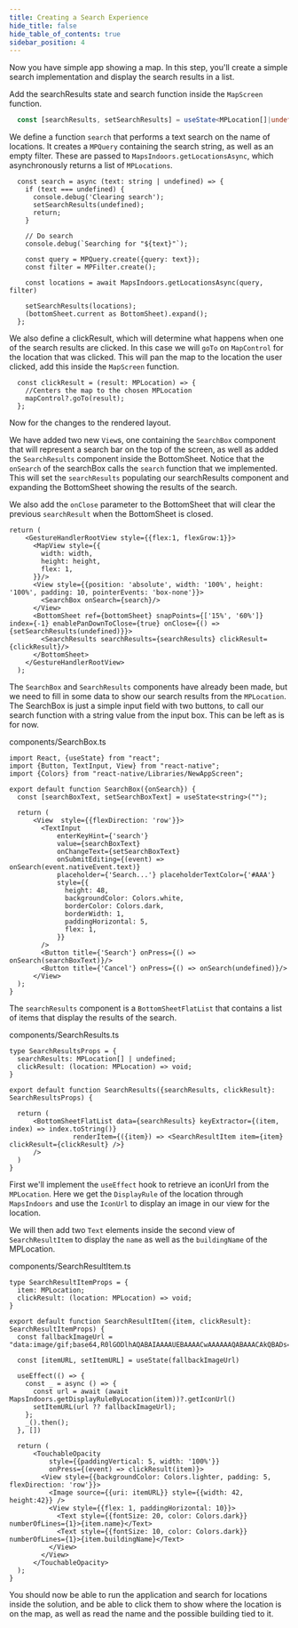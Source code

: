 ```yaml
---
title: Creating a Search Experience
hide_title: false
hide_table_of_contents: true
sidebar_position: 4
---
```




Now you have simple app showing a map. In this step, you'll create a simple search implementation and display the search results in a list.

Add the searchResults state and search function inside the `MapScreen` function.

```ts
  const [searchResults, setSearchResults] = useState<MPLocation[]|undefined>(undefined);
```

We define a function `search` that performs a text search on the name of locations. It creates a `MPQuery` containing the search string, as well as an empty filter. These are passed to `MapsIndoors.getLocationsAsync`, which asynchronously returns a list of `MPLocations`.

```tsx
  const search = async (text: string | undefined) => {
    if (text === undefined) {
      console.debug('Clearing search');
      setSearchResults(undefined);
      return;
    }

    // Do search
    console.debug(`Searching for "${text}"`);

    const query = MPQuery.create({query: text});
    const filter = MPFilter.create();

    const locations = await MapsIndoors.getLocationsAsync(query, filter)

    setSearchResults(locations);
    (bottomSheet.current as BottomSheet).expand();
  };
```

We also define a clickResult, which will determine what happens when one of the search results are clicked. In this case we will `goTo` on `MapControl` for the location that was clicked. This will pan the map to the location the user clicked, add this inside the `MapScreen` function.

```tsx
  const clickResult = (result: MPLocation) => {
    //Centers the map to the chosen MPLocation
    mapControl?.goTo(result);
  };
```

Now for the changes to the rendered layout.

We have added two new `View`s, one containing the `SearchBox` component that will represent a search bar on the top of the screen, as well as added the `SearchResults` component inside the BottomSheet.
Notice that the `onSearch` of the searchBox calls the `search` function that we implemented. This will set the `searchResults` populating our searchResults component and expanding the BottomSheet showing the results of the search.

We also add the `onClose` parameter to the BottomSheet that will clear the previous `searchResult` when the BottomSheet is closed.

```tsx
return (
    <GestureHandlerRootView style={{flex:1, flexGrow:1}}>
      <MapView style={{
        width: width,
        height: height,
        flex: 1,
      }}/>
      <View style={{position: 'absolute', width: '100%', height: '100%', padding: 10, pointerEvents: 'box-none'}}>
        <SearchBox onSearch={search}/>
      </View>
      <BottomSheet ref={bottomSheet} snapPoints={['15%', '60%']} index={-1} enablePanDownToClose={true} onClose={() => {setSearchResults(undefined)}}>
        <SearchResults searchResults={searchResults} clickResult={clickResult}/>
      </BottomSheet>
    </GestureHandlerRootView>
  );
```

The `SearchBox` and `SearchResults` components have already been made, but we need to fill in some data to show our search results from the `MPLocation`. The SearchBox is just a simple input field with two buttons, to call our search function with a string value from the input box. This can be left as is for now.

components/SearchBox.ts
```tsx
import React, {useState} from "react";
import {Button, TextInput, View} from "react-native";
import {Colors} from "react-native/Libraries/NewAppScreen";

export default function SearchBox({onSearch}) {
  const [searchBoxText, setSearchBoxText] = useState<string>("");

  return (
      <View  style={{flexDirection: 'row'}}>
        <TextInput
            enterKeyHint={'search'}
            value={searchBoxText}
            onChangeText={setSearchBoxText}
            onSubmitEditing={(event) => onSearch(event.nativeEvent.text)}
            placeholder={'Search...'} placeholderTextColor={'#AAA'}
            style={{
              height: 48,
              backgroundColor: Colors.white,
              borderColor: Colors.dark,
              borderWidth: 1,
              paddingHorizontal: 5,
              flex: 1,
            }}
        />
        <Button title={'Search'} onPress={() => onSearch(searchBoxText)}/>
        <Button title={'Cancel'} onPress={() => onSearch(undefined)}/>
      </View>
  );
}
```

The `searchResults` component is a `BottomSheetFlatList` that contains a list of items that display the results of the search.

components/SearchResults.ts
```tsx
type SearchResultsProps = {
  searchResults: MPLocation[] | undefined;
  clickResult: (location: MPLocation) => void;
}

export default function SearchResults({searchResults, clickResult}: SearchResultsProps) {

  return (
      <BottomSheetFlatList data={searchResults} keyExtractor={(item, index) => index.toString()}
                renderItem={({item}) => <SearchResultItem item={item} clickResult={clickResult} />}
      />
  )
}
```

First we'll implement the `useEffect` hook to retrieve an iconUrl from the `MPLocation`. Here we get the `DisplayRule` of the location through `MapsIndoors` and use the `IconUrl` to display an image in our view for the location.

We will then add two `Text` elements inside the second view of `SearchResultItem` to display the `name` as well as the `buildingName` of the MPLocation.

components/SearchResultItem.ts
```tsx
type SearchResultItemProps = {
  item: MPLocation;
  clickResult: (location: MPLocation) => void;
}

export default function SearchResultItem({item, clickResult}: SearchResultItemProps) {
  const fallbackImageUrl = "data:image/gif;base64,R0lGODlhAQABAIAAAAUEBAAAACwAAAAAAQABAAACAkQBADs="

  const [itemURL, setItemURL] = useState(fallbackImageUrl)

  useEffect(() => {
    const _ = async () => {
      const url = await (await MapsIndoors.getDisplayRuleByLocation(item))?.getIconUrl()
      setItemURL(url ?? fallbackImageUrl);
    };
    _().then();
  }, [])

  return (
      <TouchableOpacity
          style={{paddingVertical: 5, width: '100%'}}
          onPress={(event) => clickResult(item)}>
        <View style={{backgroundColor: Colors.lighter, padding: 5, flexDirection: 'row'}}>
          <Image source={{uri: itemURL}} style={{width: 42, height:42}} />
          <View style={{flex: 1, paddingHorizontal: 10}}>
            <Text style={{fontSize: 20, color: Colors.dark}} numberOfLines={1}>{item.name}</Text>
            <Text style={{fontSize: 10, color: Colors.dark}} numberOfLines={1}>{item.buildingName}</Text>
          </View>
        </View>
      </TouchableOpacity>
  );
}
```

You should now be able to run the application and search for locations inside the solution, and be able to click them to show where the location is on the map, as well as read the name and the possible building tied to it.